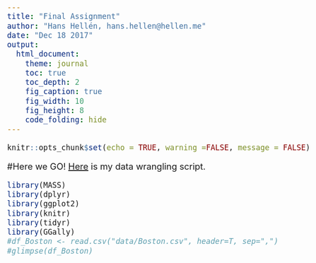 ```yaml
---
title: "Final Assignment"
author: "Hans Hellén, hans.hellen@hellen.me"
date: "Dec 18 2017"
output: 
  html_document:
    theme: journal
    toc: true
    toc_depth: 2
    fig_caption: true
    fig_width: 10
    fig_height: 8
    code_folding: hide
---
```


<style type="text/css">

body{ /* Normal  */
      font-size: 20px;
  }
</style>



```r
knitr::opts_chunk$set(echo = TRUE, warning =FALSE, message = FALSE)
```

<!--NOTE: some functions are commented out to make the knitted output more simple.-->



<!-- Make a clear structure
-->
#Here we GO! 
[Here](https://github.com/daphnia/IODS-final/blob/master/data/create_final.R) is my data wrangling script. 


```r
library(MASS)
library(dplyr)
library(ggplot2)
library(knitr)
library(tidyr)
library(GGally)
#df_Boston <- read.csv("data/Boston.csv", header=T, sep=",")
#glimpse(df_Boston)
```



<!--
`p <- ggpairs(r21d, mapping = aes(col=UVkas, alpha=0.3), lower = list(combo = wrap("facethist", bins = 20)))`
`p`
-->